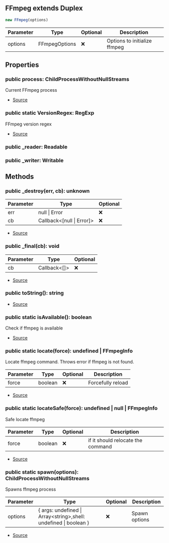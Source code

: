 ## FFmpeg extends Duplex


```typescript
new FFmpeg(options)
```
| Parameter | Type | Optional | Description |
| ----------- | ----------- | ----------- | ----------- |
| options | FFmpegOptions | ❌ | Options to initialize ffmpeg |


## Properties
### public process: ChildProcessWithoutNullStreams
Current FFmpeg process

- [Source](https://github.com/Androz2091/discord-player/blob/62d0fce/packages/discord-player/src/utils/FFmpeg.ts#L191)
### public static VersionRegex: RegExp
FFmpeg version regex

- [Source](https://github.com/Androz2091/discord-player/blob/62d0fce/packages/discord-player/src/utils/FFmpeg.ts#L112)
### public _reader: Readable

### public _writer: Writable


## Methods
### public _destroy(err, cb): unknown
| Parameter | Type | Optional |
| ----------- | ----------- | ----------- |
| err | null \| Error | ❌ |
| cb | Callback\<\[null \| Error]> | ❌ |


- [Source](https://github.com/Androz2091/discord-player/blob/62d0fce/packages/discord-player/src/utils/FFmpeg.ts#L260)
### public _final(cb): void
| Parameter | Type | Optional |
| ----------- | ----------- | ----------- |
| cb | Callback\<\[]> | ❌ |


- [Source](https://github.com/Androz2091/discord-player/blob/62d0fce/packages/discord-player/src/utils/FFmpeg.ts#L265)
### public toString(): string
- [Source](https://github.com/Androz2091/discord-player/blob/62d0fce/packages/discord-player/src/utils/FFmpeg.ts#L280)
### public static isAvailable(): boolean
Check if ffmpeg is available



- [Source](https://github.com/Androz2091/discord-player/blob/62d0fce/packages/discord-player/src/utils/FFmpeg.ts#L127)
### public static locate(force): undefined \| FFmpegInfo
Locate ffmpeg command. Throws error if ffmpeg is not found.



| Parameter | Type | Optional | Description |
| ----------- | ----------- | ----------- | ----------- |
| force | boolean | ❌ | Forcefully reload |


- [Source](https://github.com/Androz2091/discord-player/blob/62d0fce/packages/discord-player/src/utils/FFmpeg.ts#L147)
### public static locateSafe(force): undefined \| null \| FFmpegInfo
Safe locate ffmpeg



| Parameter | Type | Optional | Description |
| ----------- | ----------- | ----------- | ----------- |
| force | boolean | ❌ | if it should relocate the command |


- [Source](https://github.com/Androz2091/discord-player/blob/62d0fce/packages/discord-player/src/utils/FFmpeg.ts#L135)
### public static spawn(options): ChildProcessWithoutNullStreams
Spawns ffmpeg process



| Parameter | Type | Optional | Description |
| ----------- | ----------- | ----------- | ----------- |
| options | \{ args: undefined \| Array\<string>,shell: undefined \| boolean } | ❌ | Spawn options |


- [Source](https://github.com/Androz2091/discord-player/blob/62d0fce/packages/discord-player/src/utils/FFmpeg.ts#L118)